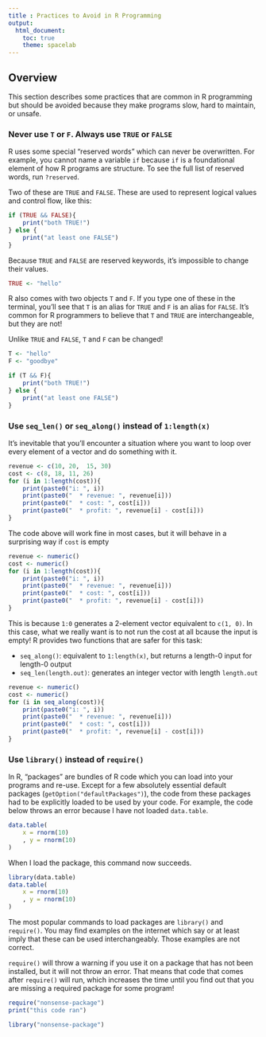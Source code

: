 ```yaml
---
title : Practices to Avoid in R Programming
output:
  html_document:
    toc: true
    theme: spacelab
---
```


## Overview

This section describes some practices that are common in R programming but should be avoided because they make programs slow, hard to maintain, or unsafe.

### Never use `T` or `F`. Always use `TRUE` or `FALSE`

R uses some special "reserved words" which can never be overwritten. For example, you cannot name a variable `if` because `if` is a foundational element of how R programs are structure. To see the full list of reserved words, run `?reserved`.

Two of these are `TRUE` and `FALSE`. These are used to represent logical values and control flow, like this:

```r
if (TRUE && FALSE){
    print("both TRUE!")
} else {
    print("at least one FALSE")
}
```

Because `TRUE` and `FALSE` are reserved keywords, it's impossible to change their values.

```r
TRUE <- "hello"
```

R also comes with two objects `T` and `F`. If you type one of these in the terminal, you'll see that `T` is an alias for `TRUE` and `F` is an alias for `FALSE`. It's common for R programmers to believe that `T` and `TRUE` are interchangeable, but they are not!

Unlike `TRUE` and `FALSE`, `T` and `F` can be changed!

```r
T <- "hello"
F <- "goodbye"

if (T && F){
    print("both TRUE!")
} else {
    print("at least one FALSE")
}
```

### Use `seq_len()` or `seq_along()` instead of `1:length(x)`

It's inevitable that you'll encounter a situation where you want to loop over every element of a vector and do something with it.

```r
revenue <- c(10, 20,  15, 30)
cost <- c(8, 18, 11, 26)
for (i in 1:length(cost)){
    print(paste0("i: ", i))
    print(paste0("  * revenue: ", revenue[i]))
    print(paste0("  * cost: ", cost[i]))
    print(paste0("  * profit: ", revenue[i] - cost[i]))
}
```

The code above will work fine in most cases, but it will behave in a surprising way if `cost` is empty

```r
revenue <- numeric()
cost <- numeric()
for (i in 1:length(cost)){
    print(paste0("i: ", i))
    print(paste0("  * revenue: ", revenue[i]))
    print(paste0("  * cost: ", cost[i]))
    print(paste0("  * profit: ", revenue[i] - cost[i]))
}
```

This is because `1:0` generates a 2-element vector equivalent to `c(1, 0)`. In this case, what we really want is to not run the cost at all bcause the input is empty! R provides two functions that are safer for this task:

* `seq_along()`: equivalent to `1:length(x)`, but returns a length-0 input for length-0 output
* `seq_len(length.out)`: generates an integer vector with length `length.out`

```r
revenue <- numeric()
cost <- numeric()
for (i in seq_along(cost)){
    print(paste0("i: ", i))
    print(paste0("  * revenue: ", revenue[i]))
    print(paste0("  * cost: ", cost[i]))
    print(paste0("  * profit: ", revenue[i] - cost[i]))
}
```

### Use `library()` instead of `require()`

In R, "packages" are bundles of R code which you can load into your programs and re-use. Except for a few absolutely essential default packages (`getOption("defaultPackages")`), the code from these packages had to be explicitly loaded to be used by your code. For example, the code below throws an error because I have not loaded `data.table`. 

```r
data.table(
    x = rnorm(10)
    , y = rnorm(10)
)
```

When I load the package, this command now succeeds.

```r
library(data.table)
data.table(
    x = rnorm(10)
    , y = rnorm(10)
)
```

The most popular commands to load packages are `library()` and `require()`. You may find examples on the internet which say or at least imply that these can be used interchangeably. Those examples are not correct.

`require()` will throw a warning if you use it on a package that has not been installed, but it will not throw an error. That means that code that comes after `require()` will run, which increases the time until you find out that you are missing a required package for some program!

```r
require("nonsense-package")
print("this code ran")
```

```r
library("nonsense-package")
```

